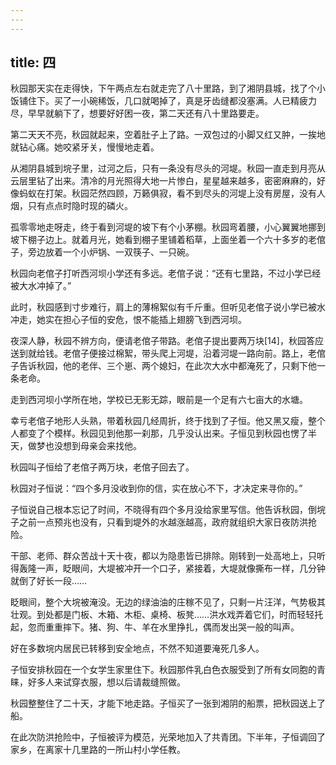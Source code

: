 ```yaml
---
---
---
```

title: 四
---



秋园那天实在走得快，下午两点左右就走完了八十里路，到了湘阴县城，找了个小饭铺住下。买了一小碗稀饭，几口就喝掉了，真是牙齿缝都没塞满。人已精疲力尽，早早就躺下了，想要好好困一夜，第二天还有八十里路要走。

第二天天不亮，秋园就起来，空着肚子上了路。一双包过的小脚又红又肿，一挨地就钻心痛。她咬紧牙关，慢慢地走着。

从湘阴县城到垸子里，过河之后，只有一条没有尽头的河堤。秋园一直走到月亮从云层里钻了出来。清冷的月光照得大地一片惨白，星星越来越多，密密麻麻的，好像蚂蚁在打架。秋园茫然四顾，万籁俱寂，看不到尽头的河堤上没有房屋，没有人烟，只有点点时隐时现的磷火。

孤零零地走呀走，终于看到河堤的坡下有个小茅棚。秋园弯着腰，小心翼翼地挪到坡下棚子边上。就着月光，她看到棚子里铺着稻草，上面坐着一个六十多岁的老倌子，旁边放着一个小炉锅、一双筷子、一只碗。

秋园向老倌子打听西河坝小学还有多远。老倌子说：“还有七里路，不过小学已经被大水冲掉了。”

此时，秋园感到寸步难行，肩上的薄棉絮似有千斤重。但听见老倌子说小学已被水冲走，她实在担心子恒的安危，恨不能插上翅膀飞到西河坝。

夜深人静，秋园不辨方向，便请老倌子带路。老倌子提出要两万块[14]，秋园答应送到就给钱。老倌子便接过棉絮，带头爬上河堤，沿着河堤一路向前。路上，老倌子告诉秋园，他的老伴、三个崽、两个媳妇，在此次大水中都淹死了，只剩下他一条老命。

走到西河坝小学所在地，学校已无影无踪，眼前是一个足有六七亩大的水塘。

幸亏老倌子地形人头熟，带着秋园几经周折，终于找到了子恒。他又黑又瘦，整个人都变了个模样。秋园见到他那一刹那，几乎没认出来。子恒见到秋园也愣了半天，做梦也没想到母亲会来找他。

秋园叫子恒给了老倌子两万块，老倌子回去了。

秋园对子恒说：“四个多月没收到你的信，实在放心不下，才决定来寻你的。”

子恒说自己根本忘记了时间，不晓得有四个多月没给家里写信。他告诉秋园，倒垸子之前一点预兆也没有，只看到堤外的水越涨越高，政府就组织大家日夜防洪抢险。

干部、老师、群众苦战十天十夜，都以为隐患皆已排除。刚转到一处高地上，只听得轰隆一声，眨眼间，大堤被冲开一个口子，紧接着，大堤就像撕布一样，几分钟就倒了好长一段……

眨眼间，整个大垸被淹没。无边的绿油油的庄稼不见了，只剩一片汪洋，气势极其壮观。到处都是门板、木箱、木柜、桌椅、板凳……洪水戏弄着它们，时而轻轻托起，忽而重重摔下。猪、狗、牛、羊在水里挣扎，偶而发出哭一般的叫声。

好在多数垸内居民已转移到安全地点，不然不知道要淹死几多人。

子恒安排秋园在一个女学生家里住下。秋园那件乳白色衣服受到了所有女同胞的青睐，好多人来试穿衣服，想以后请裁缝照做。

秋园整整住了二十天，才能下地走路。子恒买了一张到湘阴的船票，把秋园送上了船。

在此次防洪抢险中，子恒被评为模范，光荣地加入了共青团。下半年，子恒调回了家乡，在离家十几里路的一所山村小学任教。